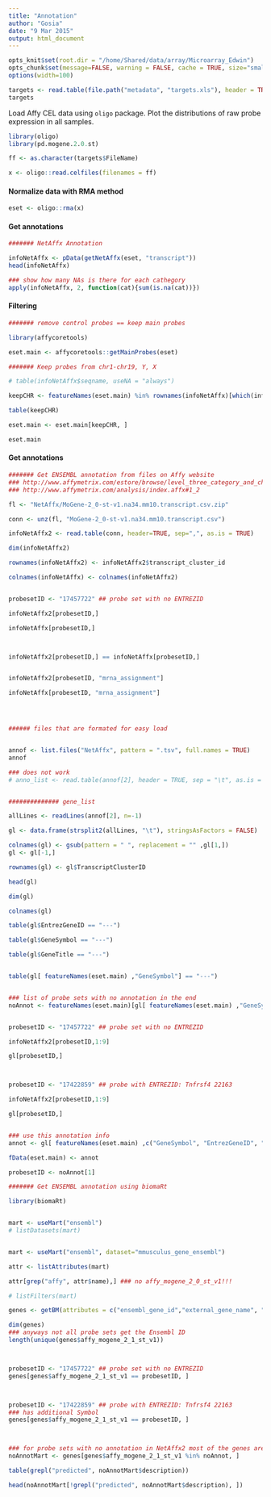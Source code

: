 ```yaml
---
title: "Annotation"
author: "Gosia"
date: "9 Mar 2015"
output: html_document
---
```


```r
opts_knit$set(root.dir = "/home/Shared/data/array/Microarray_Edwin")
opts_chunk$set(message=FALSE, warning = FALSE, cache = TRUE, size="small", tidy=TRUE, tidy.opts=list(blank=FALSE, width.cutoff=70))
options(width=100)
```

```r
targets <- read.table(file.path("metadata", "targets.xls"), header = TRUE, sep = "\t", comment.char = "", as.is = TRUE)
targets

```

Load Affy CEL data using `oligo` package. Plot the distributions of raw probe expression in all samples.

```r
library(oligo)
library(pd.mogene.2.0.st)

ff <- as.character(targets$FileName)

x <- oligo::read.celfiles(filenames = ff)

```


#### Normalize data with RMA method

```r
eset <- oligo::rma(x) 

```


#### Get annotations 

```r
####### NetAffx Annotation

infoNetAffx <- pData(getNetAffx(eset, "transcript"))
head(infoNetAffx)

### show how many NAs is there for each cathegory
apply(infoNetAffx, 2, function(cat){sum(is.na(cat))})

```

#### Filtering


```r
####### remove control probes == keep main probes

library(affycoretools)

eset.main <- affycoretools::getMainProbes(eset)

####### Keep probes from chr1-chr19, Y, X

# table(infoNetAffx$seqname, useNA = "always")

keepCHR <- featureNames(eset.main) %in% rownames(infoNetAffx)[which(infoNetAffx$seqname %in% paste0("chr", c(1:19, "Y", "X")), useNames = TRUE)]

table(keepCHR)

eset.main <- eset.main[keepCHR, ]

eset.main
```

#### Get annotations 

```r
####### Get ENSEMBL annotation from files on Affy website
### http://www.affymetrix.com/estore/browse/level_three_category_and_children.jsp?category=35868&categoryIdClicked=35868&expand=true&parent=35617
### http://www.affymetrix.com/analysis/index.affx#1_2

fl <- "NetAffx/MoGene-2_0-st-v1.na34.mm10.transcript.csv.zip"

conn <- unz(fl, "MoGene-2_0-st-v1.na34.mm10.transcript.csv")

infoNetAffx2 <- read.table(conn, header=TRUE, sep=",", as.is = TRUE)

dim(infoNetAffx2)

rownames(infoNetAffx2) <- infoNetAffx2$transcript_cluster_id

colnames(infoNetAffx) <- colnames(infoNetAffx2)


probesetID <- "17457722" ## probe set with no ENTREZID

infoNetAffx2[probesetID,]

infoNetAffx[probesetID,]



infoNetAffx2[probesetID,] == infoNetAffx[probesetID,]


infoNetAffx2[probesetID, "mrna_assignment"]

infoNetAffx[probesetID, "mrna_assignment"]




###### files that are formated for easy load 


annof <- list.files("NetAffx", pattern = ".tsv", full.names = TRUE)
annof

### does not work
# anno_list <- read.table(annof[2], header = TRUE, sep = "\t", as.is = TRUE)


############## gene_list

allLines <- readLines(annof[2], n=-1)

gl <- data.frame(strsplit2(allLines, "\t"), stringsAsFactors = FALSE)

colnames(gl) <- gsub(pattern = " ", replacement = "" ,gl[1,])
gl <- gl[-1,]

rownames(gl) <- gl$TranscriptClusterID

head(gl)

dim(gl)

colnames(gl)

table(gl$EntrezGeneID == "---")

table(gl$GeneSymbol == "---")

table(gl$GeneTitle == "---")


table(gl[ featureNames(eset.main) ,"GeneSymbol"] == "---")


### list of probe sets with no annotation in the end 
noAnnot <- featureNames(eset.main)[gl[ featureNames(eset.main) ,"GeneSymbol"] == "---"]


probesetID <- "17457722" ## probe set with no ENTREZID

infoNetAffx2[probesetID,1:9]

gl[probesetID,]



probesetID <- "17422859" ## probe with ENTREZID: Tnfrsf4 22163

infoNetAffx2[probesetID,1:9]

gl[probesetID,]


### use this annotation info 
annot <- gl[ featureNames(eset.main) ,c("GeneSymbol", "EntrezGeneID", "GeneTitle")]

fData(eset.main) <- annot 

probesetID <- noAnnot[1] 

```


```r
####### Get ENSEMBL annotation using biomaRt

library(biomaRt)


mart <- useMart("ensembl")
# listDatasets(mart)


mart <- useMart("ensembl", dataset="mmusculus_gene_ensembl")

attr <- listAttributes(mart)

attr[grep("affy", attr$name),] ### no affy_mogene_2_0_st_v1!!!

# listFilters(mart)

genes <- getBM(attributes = c("ensembl_gene_id","external_gene_name", "description","affy_mogene_2_1_st_v1"), filters="affy_mogene_2_1_st_v1", values=featureNames(eset.main), mart=mart)

dim(genes)
### anyways not all probe sets get the Ensembl ID
length(unique(genes$affy_mogene_2_1_st_v1))



probesetID <- "17457722" ## probe set with no ENTREZID
genes[genes$affy_mogene_2_1_st_v1 == probesetID, ]



probesetID <- "17422859" ## probe with ENTREZID: Tnfrsf4 22163
### has additional Symbol
genes[genes$affy_mogene_2_1_st_v1 == probesetID, ] 



### for probe sets with no annotation in NetAffx2 most of the genes are predicted 
noAnnotMart <- genes[genes$affy_mogene_2_1_st_v1 %in% noAnnot, ]

table(grepl("predicted", noAnnotMart$description))

head(noAnnotMart[!grepl("predicted", noAnnotMart$description), ])


```








